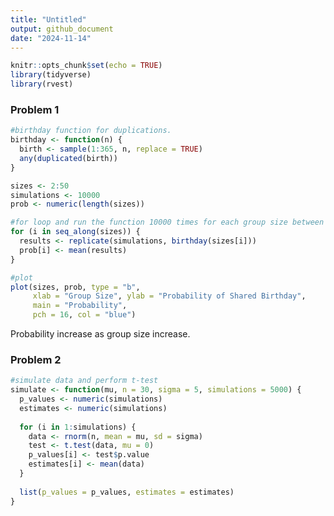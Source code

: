 ```yaml
---
title: "Untitled"
output: github_document
date: "2024-11-14"
---
```


```r
knitr::opts_chunk$set(echo = TRUE)
library(tidyverse)
library(rvest)
```

### Problem 1

```r
#birthday function for duplications.
birthday <- function(n) {
  birth <- sample(1:365, n, replace = TRUE)
  any(duplicated(birth))
}
```

```r
sizes <- 2:50
simulations <- 10000
prob <- numeric(length(sizes))

#for loop and run the function 10000 times for each group size between 2 and 50. 
for (i in seq_along(sizes)) {
  results <- replicate(simulations, birthday(sizes[i]))
  prob[i] <- mean(results)
}
```

```r
#plot
plot(sizes, prob, type = "b", 
     xlab = "Group Size", ylab = "Probability of Shared Birthday",
     main = "Probability",
     pch = 16, col = "blue")

```
Probability increase as group size increase.

### Problem 2
```r
#simulate data and perform t-test
simulate <- function(mu, n = 30, sigma = 5, simulations = 5000) {
  p_values <- numeric(simulations)
  estimates <- numeric(simulations)
  
  for (i in 1:simulations) {
    data <- rnorm(n, mean = mu, sd = sigma)
    test <- t.test(data, mu = 0)
    p_values[i] <- test$p.value
    estimates[i] <- mean(data)
  }
  
  list(p_values = p_values, estimates = estimates)
}

```



